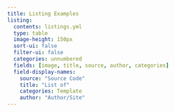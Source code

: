 ```yaml
---
title: Listing Examples
listing:
  contents: listings.yml
  type: table
  image-height: 150px
  sort-ui: false
  filter-ui: false
  categories: unnumbered
  fields: [image, title, source, author, categories]
  field-display-names: 
    source: "Source Code"
    title: "List of"
    categories: Template
    author: "Author/Site"
---
```

